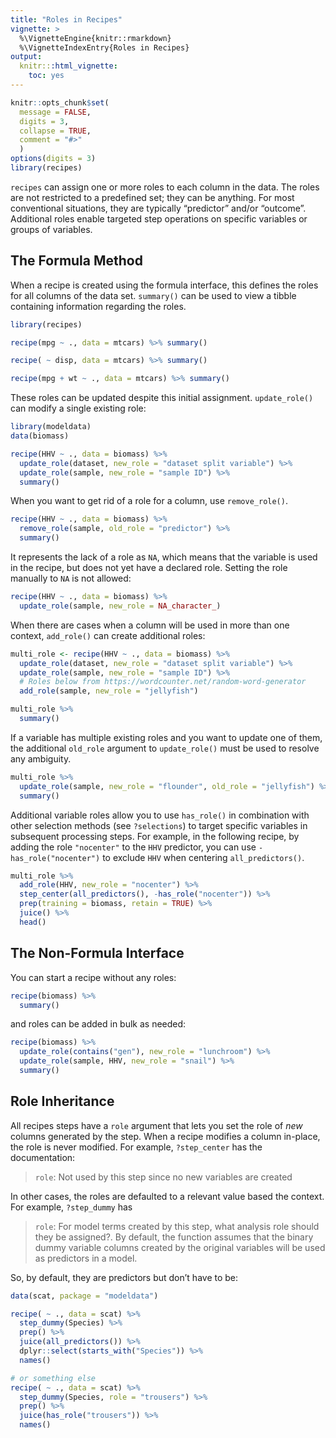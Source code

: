 ```yaml
---
title: "Roles in Recipes"
vignette: >
  %\VignetteEngine{knitr::rmarkdown}
  %\VignetteIndexEntry{Roles in Recipes}
output:
  knitr:::html_vignette:
    toc: yes
---
```


```r
knitr::opts_chunk$set(
  message = FALSE,
  digits = 3,
  collapse = TRUE,
  comment = "#>"
  )
options(digits = 3)
library(recipes)
```

`recipes` can assign one or more roles to each column in the data. The roles are not restricted to a predefined set; they can be anything. For most conventional situations, they are typically "predictor" and/or "outcome". Additional roles enable targeted step operations on specific variables or groups of variables.

## The Formula Method

When a recipe is created using the formula interface, this defines the roles for all columns of the data set. `summary()` can be used to view a tibble containing information regarding the roles.

```r
library(recipes)

recipe(mpg ~ ., data = mtcars) %>% summary()

recipe( ~ disp, data = mtcars) %>% summary()

recipe(mpg + wt ~ ., data = mtcars) %>% summary()
```

These roles can be updated despite this initial assignment. `update_role()` can modify a single existing role:

```r
library(modeldata)
data(biomass)

recipe(HHV ~ ., data = biomass) %>% 
  update_role(dataset, new_role = "dataset split variable") %>% 
  update_role(sample, new_role = "sample ID") %>% 
  summary()
```

When you want to get rid of a role for a column, use `remove_role()`. 

```r
recipe(HHV ~ ., data = biomass) %>% 
  remove_role(sample, old_role = "predictor") %>% 
  summary()
```

It represents the lack of a role as `NA`, which means that the variable is used in the recipe, but does not yet have a declared role. Setting the role manually to `NA` is not allowed:

```r
recipe(HHV ~ ., data = biomass) %>% 
  update_role(sample, new_role = NA_character_)
```

When there are cases when a column will be used in more than one context, `add_role()` can create additional roles:

```r
multi_role <- recipe(HHV ~ ., data = biomass) %>% 
  update_role(dataset, new_role = "dataset split variable") %>% 
  update_role(sample, new_role = "sample ID") %>% 
  # Roles below from https://wordcounter.net/random-word-generator
  add_role(sample, new_role = "jellyfish") 

multi_role %>% 
  summary()
```

If a variable has multiple existing roles and you want to update one of them, the additional `old_role` argument to `update_role()` must be used to resolve any ambiguity.

```r
multi_role %>%
  update_role(sample, new_role = "flounder", old_role = "jellyfish") %>%
  summary()
```

Additional variable roles allow you to use `has_role()` in combination with other selection methods (see `?selections`) to target specific variables in subsequent processing steps. For example, in the following recipe, by adding the role `"nocenter"` to the `HHV` predictor, you can use `-has_role("nocenter")` to exclude `HHV` when centering `all_predictors()`.

```r
multi_role %>% 
  add_role(HHV, new_role = "nocenter") %>% 
  step_center(all_predictors(), -has_role("nocenter")) %>% 
  prep(training = biomass, retain = TRUE) %>% 
  juice() %>% 
  head()
```

## The Non-Formula Interface

You can start a recipe without any roles:

```r
recipe(biomass) %>% 
  summary()
```

and roles can be added in bulk as needed:

```r
recipe(biomass) %>% 
  update_role(contains("gen"), new_role = "lunchroom") %>% 
  update_role(sample, HHV, new_role = "snail") %>% 
  summary()
```

## Role Inheritance

All recipes steps have a `role` argument that lets you set the role of _new_ columns generated by the step. When a recipe modifies a column in-place, the role is never modified. For example, `?step_center` has the documentation:

> `role`: Not used by this step since no new variables are created

In other cases, the roles are defaulted to a relevant value based the context. For example, `?step_dummy` has 

> `role`: For model terms created by this step, what analysis role should they be assigned?. By default, the function assumes that the binary dummy variable columns created by the original variables will be used as predictors in a model.

So, by default, they are predictors but don't have to be:

```r
data(scat, package = "modeldata")

recipe( ~ ., data = scat) %>% 
  step_dummy(Species) %>% 
  prep() %>% 
  juice(all_predictors()) %>% 
  dplyr::select(starts_with("Species")) %>% 
  names()

# or something else
recipe( ~ ., data = scat) %>% 
  step_dummy(Species, role = "trousers") %>% 
  prep() %>% 
  juice(has_role("trousers")) %>% 
  names()
```
